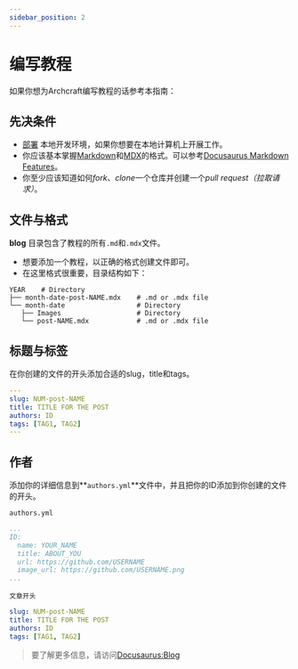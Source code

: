 ```yaml
---
sidebar_position: 2
---
```


# 编写教程

如果你想为Archcraft编写教程的话参考本指南：

## 先决条件

- [部署](setup-env.mdx) 本地开发环境，如果你想要在本地计算机上开展工作。
- 你应该基本掌握[Markdown](https://www.markdownguide.org/cheat-sheet)和[MDX](https://mdxjs.com)的格式。可以参考[Docusaurus Markdown Features](https://docusaurus.io/docs/markdown-features)。
- 你至少应该知道如何*fork*、*clone*一个仓库并创建一个*pull request（拉取请求）*。

## 文件与格式

**blog** 目录包含了教程的所有`.md`和`.mdx`文件。

- 想要添加一个教程，以正确的格式创建文件即可。
- 在这里格式很重要，目录结构如下：
```
YEAR 	# Directory
├── month-date-post-NAME.mdx	# .md or .mdx file
└── month-date					# Directory
   ├── Images					# Directory
   └── post-NAME.mdx			# .md or .mdx file
```

## 标题与标签

在你创建的文件的开头添加合适的slug，title和tags。
```yml
---
slug: NUM-post-NAME
title: TITLE FOR THE POST
authors: ID
tags: [TAG1, TAG2]
---
```

## 作者

添加你的详细信息到**`authors.yml`**文件中，并且把你的ID添加到你创建的文件的开头。

`authors.yml`
```yml
...
ID:
  name: YOUR_NAME
  title: ABOUT_YOU
  url: https://github.com/USERNAME
  image_url: https://github.com/USERNAME.png
...
```

`文章开头`
```yml {3}
slug: NUM-post-NAME
title: TITLE FOR THE POST
authors: ID
tags: [TAG1, TAG2]
```

> 要了解更多信息，请访问[Docusaurus:Blog](https://docusaurus.io/docs/blog)
